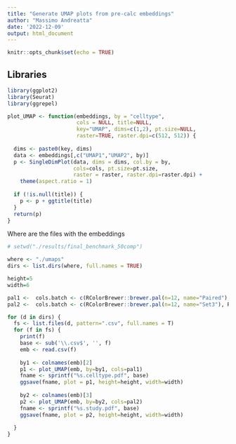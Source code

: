 ```yaml
---
title: "Generate UMAP plots from pre-calc embeddings"
author: "Massimo Andreatta"
date: '2022-12-09'
output: html_document
---
```


```r
knitr::opts_chunk$set(echo = TRUE)
```

## Libraries

```r
library(ggplot2)
library(Seurat)
library(ggrepel)
```

```r
plot_UMAP <- function(embeddings, by = "celltype",
                      cols = NULL, title=NULL,
                      key="UMAP", dims=c(1,2), pt.size=NULL,
                      raster=TRUE, raster.dpi=c(512, 512)) {
  
  dims <- paste0(key, dims)
  data <- embeddings[,c("UMAP1","UMAP2", by)]
  p <- SingleDimPlot(data, dims = dims, col.by = by,
                     cols=cols, pt.size=pt.size,
                     raster = raster, raster.dpi=raster.dpi) +
    theme(aspect.ratio = 1)
  
  if (!is.null(title)) {
    p <- p + ggtitle(title)
  }
  return(p)
}
```

Where are the files with the embeddings
```r
# setwd("./results/final_benchmark_50comp")

where <- "./umaps"
dirs <- list.dirs(where, full.names = TRUE)

height=5
width=6

pal1 <-  cols.batch <- c(RColorBrewer::brewer.pal(n=12, name="Paired"), RColorBrewer::brewer.pal(n=12, name="Set3"))
pal2 <-  cols.batch <- c(RColorBrewer::brewer.pal(n=12, name="Set3"), RColorBrewer::brewer.pal(n=12, name="Paired"))

for (d in dirs) {
  fs <- list.files(d, pattern=".csv", full.names = T)
  for (f in fs) {
    print(f)
    base <- sub('\\.csv$', '', f) 
    emb <- read.csv(f)
    
    by1 <- colnames(emb)[2]
    p1 <- plot_UMAP(emb, by=by1, cols=pal1)
    fname <- sprintf("%s.celltype.pdf", base)
    ggsave(fname, plot = p1, height=height, width=width)
    
    by2 <- colnames(emb)[3]
    p2 <- plot_UMAP(emb, by=by2, cols=pal2)
    fname <- sprintf("%s.study.pdf", base)
    ggsave(fname, plot = p2, height=height, width=width)
    
  }
}  
```